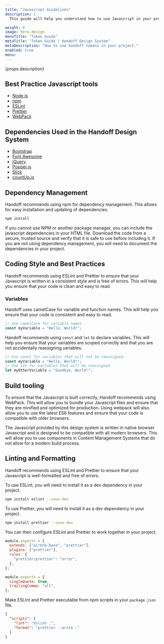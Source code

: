```yaml
---
title: "Javascript Guidelines"
description: |
  This guide will help you understand how to use Javascript in your project.

weight: 0
image: hero-design
menuTitle: "Token Guide"
metaTitle: "Token Guide | Handoff Design System"
metaDescription: "How to use handoff tokens in your project."
enabled: true
menu:
---
```



<Hero title={props.title} image={false}>
  <p>{props.description}</p>
</Hero>

## Best Practice Javascript tools

- [Node.js](https://nodejs.org/en/)
- [npm](https://www.npmjs.com/)
- [ESLint](https://eslint.org/)
- [Prettier](https://prettier.io/)
- [WebPack](https://webpack.js.org/)

## Dependencies Used in the Handoff Design System

- [Bootstrap](https://getbootstrap.com/)
- [Font Awesome](https://fontawesome.com/)
- [jQuery](https://jquery.com/)
- [Popper.js](https://popper.js.org/)
- [Slick](https://kenwheeler.github.io/slick/)
- [countUp.js](https://inorganik.github.io/countUp.js/)

## Dependency Management

Handoff recommends using npm for dependency management. This allows for easy
installation and updating of dependencies.

```bash title="Install Dependencies"
npm install
```

If you cannot use NPM or another package manager, you can include the javascript
dependencies in your HTML file. Download the code from a secure, trusted source
and verify that it is safe to use before including it. If you are not using
dependency management, you will need to document the dependencies in your project.

## Coding Style and Best Practices

Handoff recommends using ESLint and Prettier to ensure that your Javascript is
written in a consistent style and is free of errors. This will help you
ensure that your code is clean and easy to read.

### Variables

Handoff uses camelCase for variable and function names. This will help you ensure
that your code is consistent and easy to read.

```javascript title="Variable Naming"
// Use camelCase for variable names
const myVariable = "Hello, World!";
```

Handoff recommends using `const` and `let` to declare variables. This will help
you ensure that your variables are scoped correctly and that you are not
accidentally reassigning variables.

```javascript title="Variable Declaration"
// Use const for variables that will not be reassigned
const myVariable = "Hello, World!";
// Use let for variables that will be reassigned
let myOtherVariable = "Goodbye, World!";
```

## Build tooling

To ensure that the Javascript is built correctly, Handoff recommends using WebPack.
This will allow you to bundle your Javascript files and ensure that they are
minified and optimized for production. Using webpack will also allow you to
use the latest ES6 features and ensure that your code is compatible with
older browsers.

The Javascript provided by this design system is written in native browser
Javascript and is designed to be compatible with all modern browsers. This
will allow you to use components in Content Management Systems that do not
allow for a modern build process.

## Linting and Formatting

Handoff recommends using ESLint and Prettier to ensure that your Javascript is
well-formatted and free of errors.

To use ESLint, you will need to install it as a dev dependency in your project.

```bash title="Install ESLint"
npm install eslint --save-dev
```

To use Prettier, you will need to install it as a dev dependency in your project.

```bash title="Install Prettier"
npm install prettier --save-dev
```

You can then configure ESLint and Prettier to work together in your project.

```javascript title="ESLint Configuration"
module.exports = {
  extends: ["airbnb-base", "prettier"],
  plugins: ["prettier"],
  rules: {
    "prettier/prettier": "error",
  },
};
```

```javascript title="Prettier Configuration"
module.exports = {
  singleQuote: true,
  trailingComma: "all",
};
```

Make ESLint and Prettier executable from npm scripts in your `package.json` file.

```json title="package.json"
{
  "scripts": {
    "lint": "eslint .",
    "format": "prettier --write ."
  }
}
```
